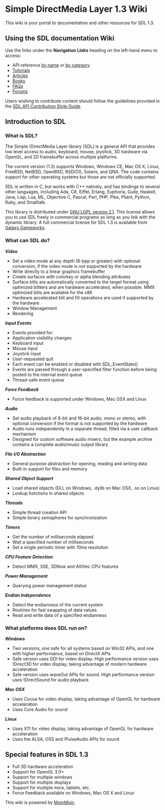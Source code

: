 <!-- # Please edit system and help pages ONLY in the master wiki! -->
<!-- # For more information, please see MoinMoin:MoinDev/Translation. -->
<!-- #master-page:FrontPage -->
<!-- format wiki -->
<!-- language en -->
<!-- pragma section-numbers 2 -->
<!-- acl All:read -->
= Simple DirectMedia Layer 1.3 Wiki =
This wiki is your portal to documentation and other resources for SDL 1.3.


== Using the SDL documentation Wiki ==
Use the links under the '''Navigation Links''' heading on the left-hand menu to access:

* API reference [[CategoryAPI|by name]] or [[APIByCategory|by category]]
* [[Tutorials|Tutorials]]
* [[Articles|Articles]]
* [[Books|Books]]
* [[FAQs]]
* [http://forums.libsdl.org/ Forums]

Users wishing to contribute content should follow the guidelines provided in the [http://wiki.libsdl.org/moin.cgi/APIContributionStyleGuide SDL API Contribution Style Guide].

== Introduction to SDL ==
=== What is SDL? ===
The Simple !DirectMedia Layer library (SDL) is a general API that provides low level access to audio, keyboard, mouse, joystick, 3D hardware via OpenGL, and 2D framebuffer across multiple platforms.

The current version (1.3) supports Windows, Windows CE, Mac OS X, Linux,  FreeBSD, NetBSD, OpenBSD, BSD/OS, Solaris, and QNX. The code contains support for other operating systems but those are not officially supported.

SDL is written in C, but works with C++ natively, and has bindings to several other languages, including Ada, C#, Eiffel, Erlang, Euphoria, Guile, Haskell, Java, Lisp, Lua, ML, Objective C, Pascal, Perl, PHP, Pike, Pliant, Python, Ruby, and Smalltalk.

This library is distributed under [http://www.libsdl.org/license-lgpl.php GNU LGPL version 2.1]. This license allows you to use SDL freely in commercial programs as long as you link with the dynamic library. A full commercial license for SDL 1.3 is available from [http://www.galaxygameworks.com Galaxy Gameworks].

=== What can SDL do? ===
''''' Video'''''

* Set a video mode at any depth (8-bpp or greater) with optional conversion, if the video mode is not supported by the hardware
* Write directly to a linear graphics framebuffer
* Create surfaces with colorkey or alpha blending attributes
* Surface blits are automatically converted to the target format using optimized blitters and are hardware accelerated, when possible. MMX optimized blits are available for the x86
* Hardware accelerated blit and fill operations are used if supported by the hardware
* Window Management
* Rendering

'''''Input Events'''''

* Events provided for:
* Application visibility changes
* Keyboard input
* Mouse input
* Joystick input
* User-requested quit
* Each event can be enabled or disabled with SDL_EventState()
* Events are passed through a user-specified filter function before being posted to the internal event queue
* Thread-safe event queue

''''' Force Feedback'''''

* Force feedback is supported under Windows, Mac OSX and Linux

'''''Audio'''''

* Set audio playback of 8-bit and 16-bit audio, mono or stereo, with optional conversion if the format is not supported by the hardware
* Audio runs independently in a separate thread, filled via a user callback mechanism
* Designed for custom software audio mixers, but the example archive contains a complete audio/music output library

'''''File I/O Abstraction'''''

* General purpose abstraction for opening, reading and writing data
* Built-in support for files and memory

'''''Shared Object Support'''''

* Load shared objects (DLL on Windows, .dylib on Mac OSX, .so on Linux)
* Lookup functions in shared objects

'''''Threads'''''

* Simple thread creation API
* Simple binary semaphores for synchronization

'''''Timers'''''

* Get the number of milliseconds elapsed
* Wait a specified number of milliseconds
* Set a single periodic timer with 10ms resolution

'''''CPU Feature Detection'''''

* Detect MMX, SSE, 3DNow and AltiVec CPU features

'''''Power Management'''''

* Querying power management status

'''''Endian Independence'''''

* Detect the endianness of the current system
* Routines for fast swapping of data values
* Read and write data of a specified endianness

=== What platforms does SDL run on? ===
'''''Windows'''''

* Two versions, one safe for all systems based on Win32 APIs, and one with higher performance, based on DirectX APIs
* Safe version uses GDI for video display. High performance version uses !Direct3D for video display, taking advantage of modern hardware acceleration
* Safe version uses waveOut APIs for sound. High performance version uses !DirectSound for audio playback

'''''Mac OSX'''''

* Uses Cocoa for video display, taking advantage of OpenGL for hardware acceleration
* Uses Core Audio for sound

'''''Linux'''''

* Uses X11 for video display, taking advantage of OpenGL for hardware acceleration
* Uses the ALSA, OSS and !PulseAudio APIs for sound

== Special features in SDL 1.3 ==
* Full 3D hardware acceleration
* Support for OpenGL 3.0+
* Support for multiple windows
* Support for multiple displays
* Support for multiple mice, tablets, etc.
* Force Feedback available on Windows, Mac OS X and Linux

This wiki is powered by [http://moinmo.in/ MoinMoin].
